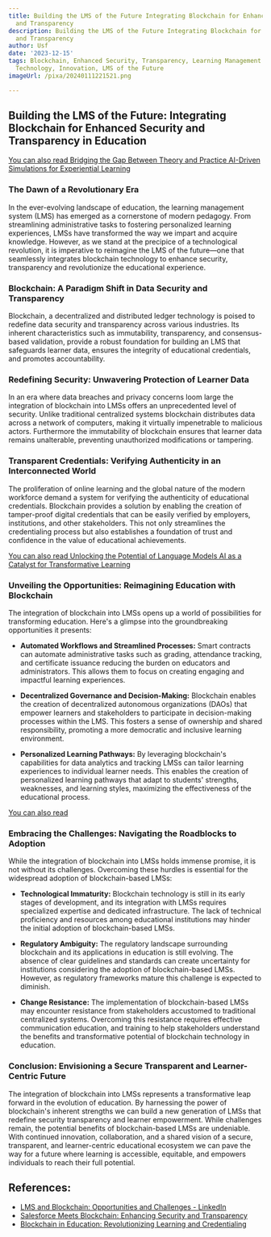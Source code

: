 ```yaml
---
title: Building the LMS of the Future Integrating Blockchain for Enhanced Security
  and Transparency
description: Building the LMS of the Future Integrating Blockchain for Enhanced Security
  and Transparency
author: Usf
date: '2023-12-15'
tags: Blockchain, Enhanced Security, Transparency, Learning Management Systems, Education
  Technology, Innovation, LMS of the Future
imageUrl: /pixa/20240111221521.png

---
```

## Building the LMS of the Future: Integrating Blockchain for Enhanced Security and Transparency  in Education

[You can also read  Bridging the  Gap Between  Theory and Practice AI-Driven Simulations for Experiential Learning](Bridging%20the%20Gap%20Between%20Theory%20and%20Practice%20AI-Driven%20Simulations%20for%20Experiential%20Learning)


### The  Dawn of a Revolutionary Era

In the ever-evolving landscape of education, the learning management  system (LMS) has emerged as a cornerstone of modern pedagogy. From streamlining  administrative tasks to fostering  personalized  learning  experiences, LMSs have transformed the way we impart and acquire knowledge.  However, as  we stand  at the precipice of a technological revolution,  it is imperative to reimagine the LMS of the future—one that seamlessly integrates blockchain technology to enhance security, transparency and revolutionize the educational experience.

### Blockchain: A Paradigm Shift in Data Security and Transparency

Blockchain, a decentralized and distributed ledger technology is poised to redefine data  security and transparency  across various industries. Its inherent characteristics  such  as immutability, transparency, and consensus-based validation, provide a  robust foundation for building an LMS that safeguards learner data, ensures the integrity of  educational credentials, and  promotes accountability.

### Redefining Security: Unwavering Protection of Learner  Data

In an  era where data breaches and privacy concerns  loom large the integration of blockchain  into LMSs offers an unprecedented level of  security. Unlike traditional centralized systems  blockchain distributes data across a network of computers, making it virtually impenetrable to malicious actors. Furthermore the immutability of  blockchain ensures that learner data remains  unalterable, preventing unauthorized modifications or tampering.

### Transparent Credentials: Verifying Authenticity in an Interconnected World

The proliferation of online learning and the global nature of the modern workforce demand a system for verifying  the authenticity of educational credentials. Blockchain provides a solution by enabling the creation of tamper-proof digital credentials that can be easily verified by  employers,  institutions,  and other stakeholders. This not only streamlines the credentialing process but  also establishes a foundation of trust  and confidence in the value of educational achievements.

[You can also read Unlocking the  Potential of Language Models AI as a Catalyst for Transformative Learning](Unlocking%20the%20Potential%20of%20Language%20Models%20AI%20as%20a%20Catalyst%20for%20Transformative%20Learning)


### Unveiling the Opportunities: Reimagining Education with Blockchain

The integration  of  blockchain into LMSs opens up a world of possibilities for transforming education. Here's a glimpse into the groundbreaking opportunities it presents:

- **Automated Workflows and Streamlined Processes:** Smart contracts can automate administrative tasks such as grading, attendance tracking, and certificate issuance  reducing  the burden on educators  and  administrators. This allows them to focus on creating engaging and impactful learning experiences.

- **Decentralized Governance and Decision-Making:** Blockchain enables the creation  of decentralized autonomous  organizations (DAOs) that empower learners and stakeholders to participate in decision-making processes within the LMS. This fosters a sense of ownership and shared responsibility, promoting a more democratic and inclusive learning environment.

- **Personalized Learning Pathways:** By leveraging blockchain's capabilities for data analytics and tracking LMSs can  tailor learning experiences to  individual learner needs. This enables the creation of personalized  learning pathways that adapt  to students' strengths, weaknesses, and  learning styles, maximizing the effectiveness of the educational process.

[You can also read ]()


### Embracing the Challenges: Navigating the Roadblocks to Adoption

While the integration of blockchain into  LMSs holds immense promise, it is not without its challenges.  Overcoming these hurdles is essential for  the widespread adoption  of blockchain-based LMSs:

- **Technological Immaturity:** Blockchain technology is still in its early stages of development,  and its integration  with LMSs requires specialized expertise  and  dedicated infrastructure. The lack of technical proficiency  and resources among educational institutions may hinder the initial adoption of blockchain-based LMSs.

- **Regulatory Ambiguity:** The regulatory landscape surrounding blockchain and its applications in education is still evolving. The absence of clear guidelines and standards can create uncertainty for institutions considering the adoption of blockchain-based  LMSs. However, as regulatory frameworks  mature this challenge is expected to  diminish.

- **Change Resistance:** The implementation of blockchain-based  LMSs  may encounter resistance from stakeholders accustomed to traditional centralized systems. Overcoming this resistance requires  effective communication education, and training to help stakeholders understand the benefits and transformative potential  of blockchain technology in education.

### Conclusion: Envisioning a Secure Transparent and Learner-Centric Future

The  integration of blockchain  into LMSs represents a transformative leap  forward in the evolution of education. By harnessing the  power of blockchain's inherent strengths we can build a new generation of  LMSs that redefine security  transparency and learner empowerment. While challenges remain, the potential benefits of blockchain-based LMSs are undeniable. With continued innovation, collaboration, and a shared vision of a  secure, transparent, and learner-centric educational ecosystem we can pave the way  for a future where learning is accessible, equitable, and empowers individuals to reach their full potential.

## References:
- [LMS and Blockchain: Opportunities and Challenges - LinkedIn](https://www.linkedin.com/pulse/lms-blockchain-opportunities-challenges-manoj-kumar-tiwari)
- [Salesforce Meets Blockchain: Enhancing Security and Transparency](https://www.alliancetek.com/blog/post/2024/01/02/salesforce-meets-blockchain-enhancing-security-and-transparency.aspx)
- [Blockchain in Education: Revolutionizing Learning and Credentialing](https://medium.com/@syedhasnaatabbas/blockchain-in-education-revolutionizing-learning-and-credentialing-7e4fbfc076d0)
